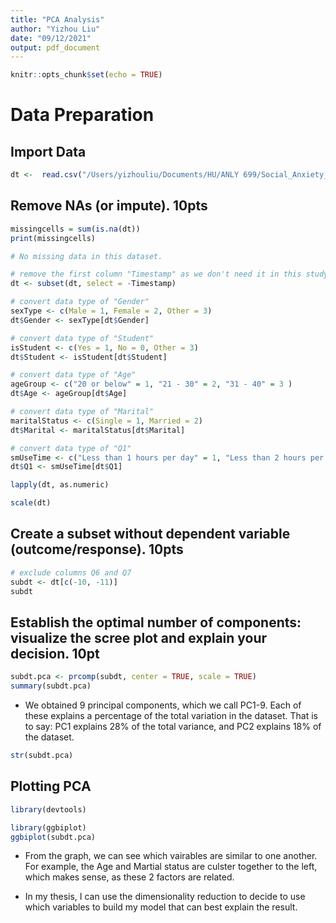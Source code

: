 ```yaml
---
title: "PCA Analysis"
author: "Yizhou Liu"
date: "09/12/2021"
output: pdf_document
---
```


```r
knitr::opts_chunk$set(echo = TRUE)
```

# Data Preparation

## Import Data
```r
dt <-  read.csv("/Users/yizhouliu/Documents/HU/ANLY 699/Social_Anxiety_Survey_Master.csv")
```

## Remove NAs (or impute). 10pts
```r
missingcells = sum(is.na(dt))
print(missingcells)

# No missing data in this dataset.
```

```r
# remove the first column "Timestamp" as we don't need it in this study
dt <- subset(dt, select = -Timestamp)
```
```r
# convert data type of "Gender"
sexType <- c(Male = 1, Female = 2, Other = 3)
dt$Gender <- sexType[dt$Gender]

# convert data type of "Student"
isStudent <- c(Yes = 1, No = 0, Other = 3)
dt$Student <- isStudent[dt$Student]

# convert data type of "Age"
ageGroup <- c("20 or below" = 1, "21 - 30" = 2, "31 - 40" = 3 )
dt$Age <- ageGroup[dt$Age]

# convert data type of "Marital"
maritalStatus <- c(Single = 1, Married = 2)
dt$Marital <- maritalStatus[dt$Marital]

# convert data type of "Q1"
smUseTime <- c("Less than 1 hours per day" = 1, "Less than 2 hours per day" = 2, "Less than 3 hours per day" = 3, "Less than 4 hours per day" = 4, "4 hours and above per day" = 5)
dt$Q1 <- smUseTime[dt$Q1]


```
```r
lapply(dt, as.numeric)
```

```r
scale(dt)
```

## Create a subset without dependent variable (outcome/response). 10pts
```r
# exclude columns Q6 and Q7
subdt <- dt[c(-10, -11)]
subdt
```

## Establish the optimal number of components: visualize the scree plot and explain your decision. 10pt
```r
subdt.pca <- prcomp(subdt, center = TRUE, scale = TRUE)
summary(subdt.pca)

```
- We obtained 9 principal components, which we call PC1-9. Each of these explains a percentage of the total variation in the dataset. That is to say: PC1 explains 28% of the total variance, and PC2 explains 18% of the dataset. 

```r
str(subdt.pca)
```

## Plotting PCA 


```r
library(devtools)
```

```r
library(ggbiplot)
ggbiplot(subdt.pca)
```


- From the graph, we can see which vairables are similar to one another. For example, the Age and Martial status are culster together to the left, which makes sense, as these 2 factors are related.

- In my thesis, I can use the dimensionality reduction to decide to use which variables to build my model that can best explain the result.
